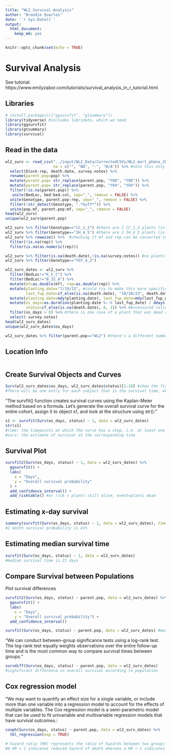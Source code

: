 ```yaml
---
title: "WL2_Survival-Analysis"
author: "Brandie Quarles"
date: '`r Sys.Date()`'
output: 
  html_document: 
    keep_md: yes
---
```


```r
knitr::opts_chunk$set(echo = TRUE)
```

# Survival Analysis 

See tutorial: https://www.emilyzabor.com/tutorials/survival_analysis_in_r_tutorial.html

## Libraries
```r
# install.packages(c("ggsurvfit", "gtsummary"))
library(tidyverse) #includes lubridate, which we need 
library(ggsurvfit)
library(gtsummary)
library(survival)
```

## Read in the data
```r
wl2_surv <- read_csv("../input/WL2_Data/CorrectedCSVs/WL2_mort_pheno_20231020_corrected.csv",
                     na = c("", "NA", "-", "N/A")) %>% #note this only goes to 10/20 need to come back and change this to include dates after this
  select(block:rep, death.date, survey.notes) %>% 
  rename(parent.pop=pop) %>% 
  mutate(parent.pop= str_replace(parent.pop, "Y08", "YO8")) %>% 
  mutate(parent.pop= str_replace(parent.pop, "Y04", "YO4")) %>% 
  filter(!is.na(parent.pop)) %>% 
   unite(BedLoc, bed:bed.col, sep="_", remove = FALSE) %>% 
  unite(Genotype, parent.pop:rep, sep="_", remove = FALSE) %>% 
  filter(!str_detect(Genotype, ".*buff*")) %>% 
  unite(pop.mf, parent.pop:mf, sep="_", remove = FALSE)
head(wl2_surv)
unique(wl2_surv$parent.pop)

wl2_surv %>% filter(Genotype=="CC_1_2") #there are 2 CC_1_2 plants (in different field locs), CC-1-2 was planted in 13-A and not 5C according to planting notes 
wl2_surv %>% filter(Genotype=="IH_4_5") #there are 2 IH_4_5 plants (in different field locs), IH_4_5 was planted in 22B and not 32A according to planting notes 
wl2_surv %>% rowwise() %>%  #checking if mf and rep can be converted to numeric 
  filter(!is.na(rep)) %>%  
  filter(is.na(as.numeric(rep)))
```

```r
wl2_surv %>% filter(is.na(death.date),!is.na(survey.notes)) #no plants that seemed to disappear 
wl2_surv %>% filter(Genotype=="YO7_4_2")

wl2_surv_dates <- wl2_surv %>% 
  filter(BedLoc!="K_5_C") %>% 
  filter(BedLoc!="B_32_A") %>% 
  mutate(mf=as.double(mf), rep=as.double(rep)) %>% 
  mutate(planting.date="7/19/23", #could try to make this more specific to when certain blocks were planted 
         last_fup_date=if_else(is.na(death.date), "10/20/23", death.date)) %>%  #need this to calculate survival times
  mutate(planting.date=mdy(planting.date), last_fup_date=mdy(last_fup_date)) %>% #convert to date objects
  mutate(os_days=as.duration(planting.date %--% last_fup_date) / ddays(1), #observed number of days
         status=if_else(is.na(death.date), 0, 1)) %>% #0=censured (alive in this case), 1=dead
  filter(os_days > 0) %>% #there is one case of a plant that was dead at planting, so just removed it since this is survival post- transplanting
  select(-survey.notes)
head(wl2_surv_dates)
unique(wl2_surv_dates$os_days)
```

```r
wl2_surv_dates %>% filter(parent.pop=="WL2") #there's a different number of WL2 plants here compared to annual census (see FirstYear Survv)
```

## Location Info
```r

```

## Create Survival Objects and Curves
```r
Surv(wl2_surv_dates$os_days, wl2_surv_dates$status)[1:10] #show the first 10 observations of the survival object
#There will be one entry for each subject that is the survival time, which is followed by a + if the subject was censored.
```

"The survfit() function creates survival curves using the Kaplan-Meier method based on a formula. Let’s generate the overall survival curve for the entire cohort, assign it to object s1, and look at the structure using str():"
```r
s1 <- survfit(Surv(os_days, status) ~ 1, data = wl2_surv_dates)
str(s1)
#time: the timepoints at which the curve has a step, i.e. at least one event occurred
#surv: the estimate of survival at the corresponding time
```

## Survival Plot
```r
survfit2(Surv(os_days, status) ~ 1, data = wl2_surv_dates) %>% 
  ggsurvfit() +
  labs(
    x = "Days",
    y = "Overall survival probability"
  ) + 
  add_confidence_interval() +
  add_risktable() #at risk = plants still alive, event=plants dead
```

## Estimating x-day survival
```r
summary(survfit(Surv(os_days, status) ~ 1, data = wl2_surv_dates), times = 60) #survival for 2 months
#2 month survival probability is 41%
```

## Estimating median survival time
```r
survfit(Surv(os_days, status) ~ 1, data = wl2_surv_dates) 
#median survival time is 21 days 
```

## Compare Survival between Populations 
Plot survival differences
```r
survfit2(Surv(os_days, status) ~ parent.pop, data = wl2_surv_dates) %>% 
  ggsurvfit() +
  labs(
    x = "Days",
    y = "Overall survival probability") + 
  add_confidence_interval() 

survfit(Surv(os_days, status) ~ parent.pop, data = wl2_surv_dates) #median survival lengths for each pop
```


"We can conduct between-group significance tests using a log-rank test. The log-rank test equally weights observations over the entire follow-up time and is the most common way to compare survival times between groups."
```r
survdiff(Surv(os_days, status) ~ parent.pop, data = wl2_surv_dates)
#significant difference in overall survival according to population
```

## Cox regression model
"We may want to quantify an effect size for a single variable, or include more than one variable into a regression model to account for the effects of multiple variables.
The Cox regression model is a semi-parametric model that can be used to fit univariable and multivariable regression models that have survival outcomes.:
```r
coxph(Surv(os_days, status) ~ parent.pop, data = wl2_surv_dates) %>% 
  tbl_regression(exp = TRUE) 

# hazard ratio (HR) represents the ratio of hazards between two groups at any particular point in time. 
#A HR < 1 indicates reduced hazard of death whereas a HR > 1 indicates an increased hazard of death.
```
